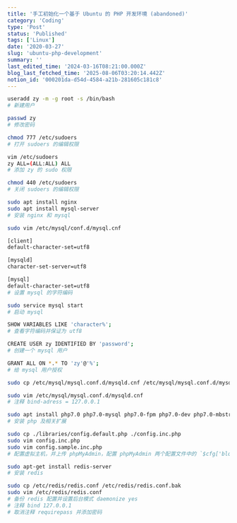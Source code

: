 ```yaml
---
title: '手工初始化一个基于 Ubuntu 的 PHP 开发环境 (abandoned)'
category: 'Coding'
type: 'Post'
status: 'Published'
tags: ['Linux']
date: '2020-03-27'
slug: 'ubuntu-php-development'
summary: ''
last_edited_time: '2024-03-16T08:21:00.000Z'
blog_last_fetched_time: '2025-08-06T03:20:14.442Z'
notion_id: '000201da-d54d-4584-a21b-281605c181c8'
---
```


```bash
useradd zy -m -g root -s /bin/bash
# 新建用户

passwd zy
# 修改密码

chmod 777 /etc/sudoers
# 打开 sudoers 的编辑权限

vim /etc/sudoers
zy ALL=(ALL:ALL) ALL
# 添加 zy 的 sudo 权限

chmod 440 /etc/sudoers
# 关闭 sudoers 的编辑权限

sudo apt install nginx
sudo apt install mysql-server
# 安装 nginx 和 mysql

sudo vim /etc/mysql/conf.d/mysql.cnf

[client]
default-character-set=utf8

[mysqld]
character-set-server=utf8

[mysql]
default-character-set=utf8
# 设置 mysql 的字符编码

sudo service mysql start
# 启动 mysql

SHOW VARIABLES LIKE 'character%';
# 查看字符编码并保证为 utf8

CREATE USER zy IDENTIFIED BY 'password';
# 创建一个 mysql 用户

GRANT ALL ON *.* TO 'zy'@'%';
# 给 mysql 用户授权

sudo cp /etc/mysql/mysql.conf.d/mysqld.cnf /etc/mysql/mysql.conf.d/mysqld.cnf.bak

sudo vim /etc/mysql/mysql.conf.d/mysqld.cnf
# 注释 bind-adress = 127.0.0.1

sudo apt install php7.0 php7.0-mysql php7.0-fpm php7.0-dev php7.0-mbstring
# 安装 php 及相关扩展

sudo cp ./libraries/config.default.php ./config.inc.php
sudo vim config.inc.php
sudo vim config.sample.inc.php
# 配置虚拟主机，并上传 phpMyAdmin，配置 phpMyAdmin 两个配置文件中的 `$cfg['blowfish_secret']` 为 32 位以上的字符

sudo apt-get install redis-server
# 安装 redis

sudo cp /etc/redis/redis.conf /etc/redis/redis.conf.bak
sudo vim /etc/redis/redis.conf
# 备份 redis 配置并设置后台模式 daemonize yes
# 注释 bind 127.0.0.1
# 取消注释 requirepass 并添加密码
```
